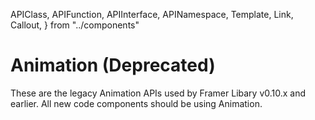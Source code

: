 <!-- 👋 Editing this file? Need help? → https://github.com/framer/api-docs/blob/master/CONTRIBUTING.md -->

  APIClass,
  APIFunction,
  APIInterface,
  APINamespace,
  Template,
  Link,
  Callout,
} from "../components"


# Animation (Deprecated)

<Callout>

These are the legacy Animation APIs used by Framer Libary v0.10.x and earlier. All new code components should be using <Link href="/pages/animation.mdx">Animation</Link>.

</Callout>

<APIFunction name="(animate:1)" />

<APINamespace name="animate" />

<APIInterface name="Animatable" />

<APIFunction name="(animatable:1)" />

<APINamespace name="Animatable" />

<APIClass name="FramerAnimation" />

<APIFunction name="transform()" />
